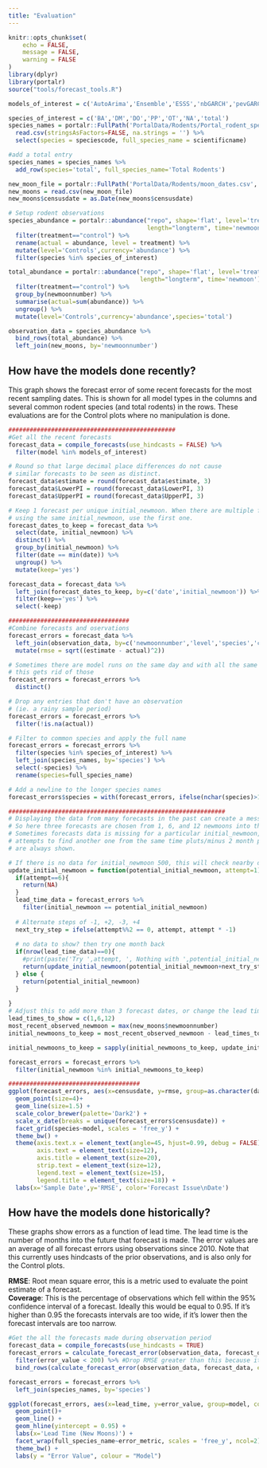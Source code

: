 ```yaml
---
title: "Evaluation"
---
```

  
```r
knitr::opts_chunk$set(
	echo = FALSE,
	message = FALSE,
	warning = FALSE
)
library(dplyr)
library(portalr)
source("tools/forecast_tools.R")

models_of_interest = c('AutoArima','Ensemble','ESSS','nbGARCH','pevGARCH')

species_of_interest = c('BA','DM','DO','PP','OT','NA','total')
species_names = portalr::FullPath('PortalData/Rodents/Portal_rodent_species.csv', '~') %>%
  read.csv(stringsAsFactors=FALSE, na.strings = '') %>%
  select(species = speciescode, full_species_name = scientificname)

#add a total entry
species_names = species_names %>%
  add_row(species='total', full_species_name='Total Rodents')

new_moon_file = portalr::FullPath('PortalData/Rodents/moon_dates.csv', '~')
new_moons = read.csv(new_moon_file)
new_moons$censusdate = as.Date(new_moons$censusdate)

# Setup rodent observations
species_abundance = portalr::abundance("repo", shape='flat', level='treatment', 
                                       length="longterm", time='newmoon') %>%
  filter(treatment=="control") %>%
  rename(actual = abundance, level = treatment) %>%
  mutate(level='Controls',currency='abundance') %>%
  filter(species %in% species_of_interest)

total_abundance = portalr::abundance("repo", shape='flat', level='treatment', 
                                     length="longterm", time='newmoon') %>%
  filter(treatment=="control") %>%
  group_by(newmoonnumber) %>%
  summarise(actual=sum(abundance)) %>%
  ungroup() %>%
  mutate(level='Controls',currency='abundance',species='total')

observation_data = species_abundance %>%
  bind_rows(total_abundance) %>% 
  left_join(new_moons, by='newmoonnumber')

```

## How have the models done recently?

This graph shows the forecast error of some recent forecasts for the most recent sampling dates. This is shown for all model types in the columns and several common rodent species (and total rodents) in the rows. These evaluations are for the Control plots where no manipulation is done. 
```r
###############################################
#Get all the recent forecasts
forecast_data = compile_forecasts(use_hindcasts = FALSE) %>%
  filter(model %in% models_of_interest)

# Round so that large decimal place differences do not cause
# similar forecasts to be seen as distinct. 
forecast_data$estimate = round(forecast_data$estimate, 3)
forecast_data$LowerPI = round(forecast_data$LowerPI, 3)
forecast_data$UpperPI = round(forecast_data$UpperPI, 3)

# Keep 1 forecast per unique initial_newmoon. When there are multiple forecasts
# using the same initial_newmoon, use the first one.
forecast_dates_to_keep = forecast_data %>%
  select(date, initial_newmoon) %>%
  distinct() %>%
  group_by(initial_newmoon) %>%
  filter(date == min(date)) %>%
  ungroup() %>%
  mutate(keep='yes') 

forecast_data = forecast_data %>%
  left_join(forecast_dates_to_keep, by=c('date','initial_newmoon')) %>%
  filter(keep=='yes') %>%
  select(-keep)

##################################
#Combine forecasts and oservations
forecast_errors = forecast_data %>%
  left_join(observation_data, by=c('newmoonnumber','level','species','currency')) %>% 
  mutate(rmse = sqrt((estimate - actual)^2))

# Sometimes there are model runs on the same day and with all the same info,
# this gets rid of those
forecast_errors = forecast_errors %>%
  distinct()

# Drop any entries that don't have an observation
# (ie. a rainy sample period)
forecast_errors = forecast_errors %>%
  filter(!is.na(actual))

# Filter to common species and apply the full name
forecast_errors = forecast_errors %>%
  filter(species %in% species_of_interest) %>%
  left_join(species_names, by='species') %>%
  select(-species) %>%
  rename(species=full_species_name)

# Add a newline to the longer species names
forecast_errors$species = with(forecast_errors, ifelse(nchar(species)>15, stringr::str_replace(species,' ','\n'), species))

#############################################################
# Displaying the data from many forecasts in the past can create a mess of a plot. see #218.
# So here three forecasts are chosen from 1, 6, and 12 newmoons into the past. 
# Sometimes forecasts data is missing for a particular initial_newmoon, the recursive function here
# attempts to find another one from the same time pluts/minus 2 month period. This ensures 3 forecasts
# are always shown.

# If there is no data for initial_newmoon 500, this will check nearby dates in this order: 499,501,498,402
update_initial_newmoon = function(potential_initial_newmoon, attempt=1){
  if(attempt==6){
    return(NA)
  }
  lead_time_data = forecast_errors %>%
    filter(initial_newmoon == potential_initial_newmoon)
  
  # Alternate steps of -1, +2, -3, +4
  next_try_step = ifelse(attempt%%2 == 0, attempt, attempt * -1)
  
  # no data to show? then try one month back
  if(nrow(lead_time_data)==0){
    #print(paste('Try ',attempt, ', Nothing with ',potential_initial_newmoon,' trying ',potential_initial_newmoon+next_try_step))
    return(update_initial_newmoon(potential_initial_newmoon+next_try_step, attempt+1))
  } else {
    return(potential_initial_newmoon)
  }
  
}
# Adjust this to add more than 3 forecast dates, or change the lead times
lead_times_to_show = c(1,6,12)
most_recent_observed_newmoon = max(new_moons$newmoonnumber)
initial_newmoons_to_keep = most_recent_observed_newmoon - lead_times_to_show

initial_newmoons_to_keep = sapply(initial_newmoons_to_keep, update_initial_newmoon)

forecast_errors = forecast_errors %>%
  filter(initial_newmoon %in% initial_newmoons_to_keep)

#####################################
ggplot(forecast_errors, aes(x=censusdate, y=rmse, group=as.character(date), color=as.character(date))) +
  geom_point(size=4)+
  geom_line(size=1.5) +
  scale_color_brewer(palette='Dark2') +
  scale_x_date(breaks = unique(forecast_errors$censusdate)) +
  facet_grid(species~model, scales = 'free_y') + 
  theme_bw() +
  theme(axis.text.x = element_text(angle=45, hjust=0.99, debug = FALSE),
        axis.text = element_text(size=12),
        axis.title = element_text(size=20),
        strip.text = element_text(size=12),
        legend.text = element_text(size=15),
        legend.title = element_text(size=18)) +
  labs(x='Sample Date',y='RMSE', color='Forecast Issue\nDate')

```



## How have the models done historically?

These graphs show errors as a function of lead time. The lead time is the number of months into the future that forecast is made. The error values are an average of all forecast errors using observations since 2010. Note that this currently uses hindcasts of the prior observations, and is also only for the Control plots.

**RMSE**: Root mean square error, this is a metric used to evaluate the point estimate of a forecast.  
**Coverage**: This is the percentage of observations which fell within the 95% confidence interval of a forecast. Ideally this would be equal to 0.95. If it's higher than 0.95 the forecasts intervals are too wide, if it's lower then the forecast intervals are too narrow.


```r

#Get the all the forecasts made during observation period
forecast_data = compile_forecasts(use_hindcasts = TRUE)
forecast_errors = calculate_forecast_error(observation_data, forecast_data, error_metric = 'RMSE') %>%
  filter(error_value < 200) %>% #Drop RMSE greater than this because it throws off all the graphs
  bind_rows(calculate_forecast_error(observation_data, forecast_data, error_metric = 'coverage'))

forecast_errors = forecast_errors %>%
  left_join(species_names, by='species')

ggplot(forecast_errors, aes(x=lead_time, y=error_value, group=model, color=model)) +
  geom_point()+
  geom_line() +
  geom_hline(yintercept = 0.95) +
  labs(x='Lead Time (New Moons)') +
  facet_wrap(full_species_name~error_metric, scales = 'free_y', ncol=2) + 
  theme_bw() +
  labs(y = "Error Value", colour = "Model")


```
